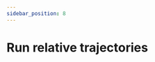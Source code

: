 ```yaml
---
sidebar_position: 8
---
```



# Run relative trajectories

<Title
  pre={['📖 User Guide', '🧮 Processing']}
  title={'Run relative trajectories'}
/>

This step involves computing the paths of relative trajectories.
